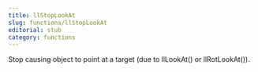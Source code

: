 ```yaml
---
title: llStopLookAt
slug: functions/llStopLookAt
editorial: stub
category: functions
---
```


<LSLFunction
	name="llStopLookAt"
/>

Stop causing object to point at a target (due to llLookAt() or llRotLookAt()).
